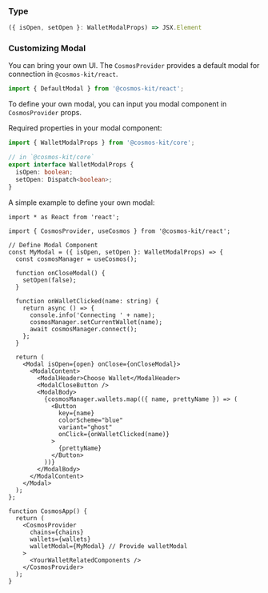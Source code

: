 ### Type

```ts
({ isOpen, setOpen }: WalletModalProps) => JSX.Element
```

### Customizing Modal

You can bring your own UI. The `CosmosProvider` provides a default modal for connection in `@cosmos-kit/react`.

```ts
import { DefaultModal } from '@cosmos-kit/react';
```

To define your own modal, you can input you modal component in `CosmosProvider` props.

Required properties in your modal component:

```ts
import { WalletModalProps } from '@cosmos-kit/core';

// in `@cosmos-kit/core`
export interface WalletModalProps {
  isOpen: boolean;
  setOpen: Dispatch<boolean>;
}
```

A simple example to define your own modal:

```tsx
import * as React from 'react';

import { CosmosProvider, useCosmos } from '@cosmos-kit/react';

// Define Modal Component
const MyModal = ({ isOpen, setOpen }: WalletModalProps) => {
  const cosmosManager = useCosmos();

  function onCloseModal() {
    setOpen(false);
  }

  function onWalletClicked(name: string) {
    return async () => {
      console.info('Connecting ' + name);
      cosmosManager.setCurrentWallet(name);
      await cosmosManager.connect();
    };
  }

  return (
    <Modal isOpen={open} onClose={onCloseModal}>
      <ModalContent>
        <ModalHeader>Choose Wallet</ModalHeader>
        <ModalCloseButton />
        <ModalBody>
          {cosmosManager.wallets.map(({ name, prettyName }) => (
            <Button
              key={name}
              colorScheme="blue"
              variant="ghost"
              onClick={onWalletClicked(name)}
            >
              {prettyName}
            </Button>
          ))}
        </ModalBody>
      </ModalContent>
    </Modal>
  );
};

function CosmosApp() {
  return (
    <CosmosProvider
      chains={chains}
      wallets={wallets}
      walletModal={MyModal} // Provide walletModal
    >
      <YourWalletRelatedComponents />
    </CosmosProvider>
  );
}
```
